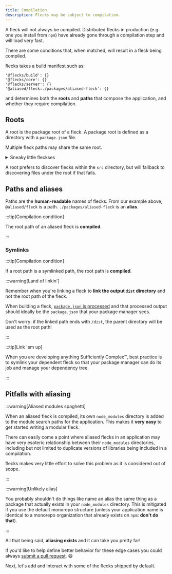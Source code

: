 ```yaml
---
title: Compilation
description: Flecks may be subject to compilation.
---
```


A fleck will not always be compiled. Distributed flecks in production (e.g. one you install from
`npm`) have already gone through a compilation step and will load very fast.

There are some conditions that, when matched, will result in a fleck being compiled.

flecks takes a build manifest such as:

```
'@flecks/build': {}
'@flecks/core': {}
'@flecks/server': {}
'@aliased/fleck:./packages/aliased-fleck': {}
```

and determines both the **roots** and **paths** that compose the application, and whether they
require compilation.

## Roots

A root is the package root of a fleck. A package root is defined as a directory with a
`package.json` file.

Multiple fleck paths may share the same root.

<details>
<summary>Sneaky little fleckses</summary>

`@flecks/react`'s root contains 7 flecks!

- `@flecks/react`
- `@flecks/react/client`
- `@flecks/react/router`
- `@flecks/react/router/client`
- `@flecks/react/router/server`
- `@flecks/react/server`
- `@flecks/react/tabs`

</details>

A root prefers to discover flecks within the `src` directory, but will fallback to discovering
files under the root if that fails.

## Paths and aliases

Paths are the **human-readable** names of flecks. From our example above, `@aliased/fleck` is a
path. `./packages/aliased-fleck` is an **alias**.

:::tip[Compilation condition]

The root path of an aliased fleck is **compiled**.

:::

### Symlinks

:::tip[Compilation condition]

If a root path is a symlinked path, the root path is **compiled**.

:::warning[Land of linkin']

Remember when you're linking a fleck to **link the output `dist` directory** and not the root path
of the fleck.

When building a fleck, [`package.json` is processed](./package-json) and that processed output
should ideally be the `package.json` that your package manager sees.

Don't worry: if the linked path ends with `/dist`, the parent directory will be used as the root
path!

:::

:::tip[Link 'em up]

When you are developing anything Sufficiently Complex:tm:, best practice is to symlink your
dependent fleck so that your package manager can do its job and manage your dependency tree.

:::

## Pitfalls with aliasing

:::warning[Aliased modules spaghetti]

When an aliased fleck is compiled, its own `node_modules` directory is added to the module search
paths for the application. This makes it **very easy** to get started writing a modular fleck.

There can easily come a point where aliased flecks in an application may have very esoteric
relationship between their `node_modules` directories, including but not limited to duplicate
versions of libraries being included in a compilation.

flecks makes very little effort to solve this problem as it is considered out of scope.

:::

:::warning[Unlikely alias]

You probably shouldn't do things like name an alias the same thing as a package that actually
exists in your `node_modules` directory. This is mitigated if you use the default monorepo
structure (unless your application name is identical to a monorepo organization that already
exists on `npm`: **don't do that**).

:::

All that being said, **aliasing exists** and it can take you pretty far!

If you'd like to help define better behavior for these edge cases you could always
[submit a pull request](https://github.com/cha0s/flecks/compare). :smile:

Next, let's add and interact with some of the flecks shipped by default.

